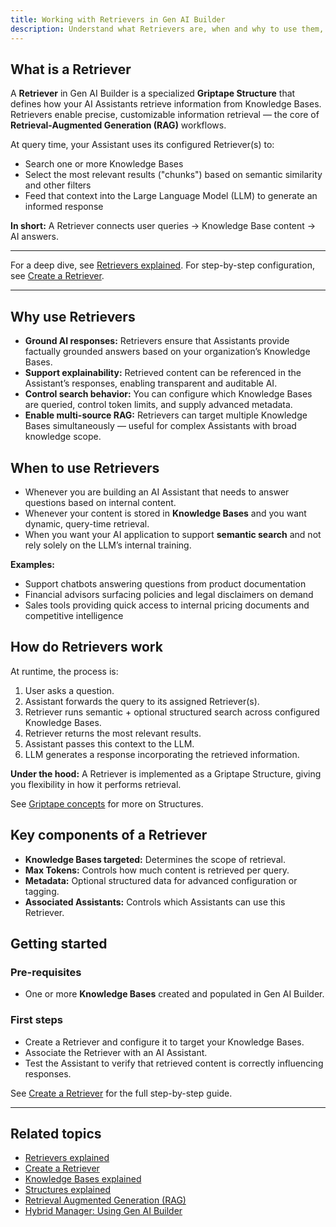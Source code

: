 ```yaml
---
title: Working with Retrievers in Gen AI Builder
description: Understand what Retrievers are, when and why to use them, and how they power AI Assistants in Gen AI Builder.
---
```


## What is a Retriever

A **Retriever** in Gen AI Builder is a specialized **Griptape Structure** that defines how your AI Assistants retrieve information from Knowledge Bases.
Retrievers enable precise, customizable information retrieval — the core of **Retrieval-Augmented Generation (RAG)** workflows.

At query time, your Assistant uses its configured Retriever(s) to:

-   Search one or more Knowledge Bases
-   Select the most relevant results ("chunks") based on semantic similarity and other filters
-   Feed that context into the Large Language Model (LLM) to generate an informed response

**In short:**
A Retriever connects user queries → Knowledge Base content → AI answers.

* * *

For a deep dive, see [Retrievers explained](/edb-postgres-ai/latest/ai-factory/learn/explained/retrievers-explained/).
For step-by-step configuration, see [Create a Retriever](/edb-postgres-ai/latest/ai-factory/learn/how-to/gen-ai/create-retriever/).

* * *

## Why use Retrievers

-   **Ground AI responses:** Retrievers ensure that Assistants provide factually grounded answers based on your organization’s Knowledge Bases.
-   **Support explainability:** Retrieved content can be referenced in the Assistant’s responses, enabling transparent and auditable AI.
-   **Control search behavior:** You can configure which Knowledge Bases are queried, control token limits, and supply advanced metadata.
-   **Enable multi-source RAG:** Retrievers can target multiple Knowledge Bases simultaneously — useful for complex Assistants with broad knowledge scope.

## When to use Retrievers

-   Whenever you are building an AI Assistant that needs to answer questions based on internal content.
-   Whenever your content is stored in **Knowledge Bases** and you want dynamic, query-time retrieval.
-   When you want your AI application to support **semantic search** and not rely solely on the LLM’s internal training.

**Examples:**

-   Support chatbots answering questions from product documentation
-   Financial advisors surfacing policies and legal disclaimers on demand
-   Sales tools providing quick access to internal pricing documents and competitive intelligence

## How do Retrievers work

At runtime, the process is:

1.  User asks a question.
2.  Assistant forwards the query to its assigned Retriever(s).
3.  Retriever runs semantic + optional structured search across configured Knowledge Bases.
4.  Retriever returns the most relevant results.
5.  Assistant passes this context to the LLM.
6.  LLM generates a response incorporating the retrieved information.

**Under the hood:**
A Retriever is implemented as a Griptape Structure, giving you flexibility in how it performs retrieval.

See [Griptape concepts](/edb-postgres-ai/latest/ai-factory/learn/explained/ai-factory-concepts/) for more on Structures.

## Key components of a Retriever

-   **Knowledge Bases targeted:** Determines the scope of retrieval.
-   **Max Tokens:** Controls how much content is retrieved per query.
-   **Metadata:** Optional structured data for advanced configuration or tagging.
-   **Associated Assistants:** Controls which Assistants can use this Retriever.

## Getting started

### Pre-requisites

-   One or more **Knowledge Bases** created and populated in Gen AI Builder.

### First steps

-   Create a Retriever and configure it to target your Knowledge Bases.
-   Associate the Retriever with an AI Assistant.
-   Test the Assistant to verify that retrieved content is correctly influencing responses.

See [Create a Retriever](/edb-postgres-ai/latest/ai-factory/learn/how-to/gen-ai/create-retriever/) for the full step-by-step guide.

* * *

## Related topics

-   [Retrievers explained](/edb-postgres-ai/latest/ai-factory/learn/explained/retrievers-explained/)
-   [Create a Retriever](/edb-postgres-ai/latest/ai-factory/learn/how-to/gen-ai/create-retriever/)
-   [Knowledge Bases explained](/edb-postgres-ai/latest/ai-factory/learn/explained/knowledge-bases-explained/)
-   [Structures explained](/edb-postgres-ai/latest/ai-factory/learn/explained/structures-explained/)
-   [Retrieval Augmented Generation (RAG)](/edb-postgres-ai/latest/ai-factory/learn/explained/terminology/#retrieval-augmented-generation-rag)
-   [Hybrid Manager: Using Gen AI Builder](/edb-postgres-ai/latest/hybrid-manager/ai-factory/gen-ai/builder/)

